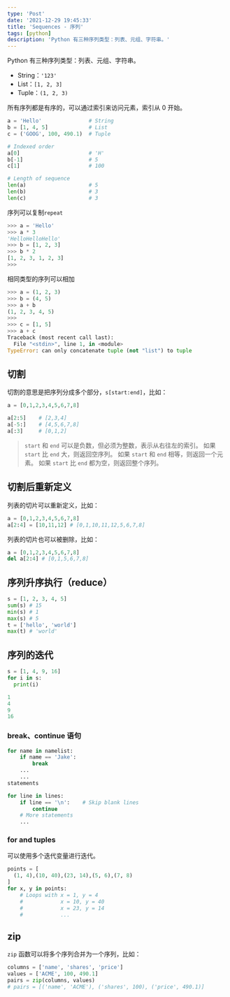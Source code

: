```yaml
---
type: 'Post'
date: '2021-12-29 19:45:33'
title: 'Sequences - 序列'
tags: [python]
description: 'Python 有三种序列类型：列表、元组、字符串。'
---
```


Python 有三种序列类型：列表、元组、字符串。

- String：`'123'`
- List：`[1, 2, 3]`
- Tuple：`(1, 2, 3)`

所有序列都是有序的，可以通过索引来访问元素，索引从 0 开始。

```python
a = 'Hello'               # String
b = [1, 4, 5]             # List
c = ('GOOG', 100, 490.1)  # Tuple

# Indexed order
a[0]                      # 'H'
b[-1]                     # 5
c[1]                      # 100

# Length of sequence
len(a)                    # 5
len(b)                    # 3
len(c)                    # 3
```

序列可以复制`repeat`

```python
>>> a = 'Hello'
>>> a * 3
'HelloHelloHello'
>>> b = [1, 2, 3]
>>> b * 2
[1, 2, 3, 1, 2, 3]
>>>
```

相同类型的序列可以相加

```python
>>> a = (1, 2, 3)
>>> b = (4, 5)
>>> a + b
(1, 2, 3, 4, 5)
>>>
>>> c = [1, 5]
>>> a + c
Traceback (most recent call last):
  File "<stdin>", line 1, in <module>
TypeError: can only concatenate tuple (not "list") to tuple
```

## 切割

切割的意思是把序列分成多个部分，`s[start:end]`，比如：

```python
a = [0,1,2,3,4,5,6,7,8]

a[2:5]    # [2,3,4]
a[-5:]    # [4,5,6,7,8]
a[:3]     # [0,1,2]
```

> `start` 和 `end` 可以是负数，但必须为整数，表示从右往左的索引。
> 如果 `start` 比 `end` 大，则返回空序列。
> 如果 `start` 和 `end` 相等，则返回一个元素。
> 如果 `start` 比 `end` 都为空，则返回整个序列。

## 切割后重新定义

列表的切片可以重新定义，比如：

```python
a = [0,1,2,3,4,5,6,7,8]
a[2:4] = [10,11,12] # [0,1,10,11,12,5,6,7,8]
```

列表的切片也可以被删除，比如：

```python
a = [0,1,2,3,4,5,6,7,8]
del a[2:4] # [0,1,5,6,7,8]
```

## 序列升序执行（reduce）

```python
s = [1, 2, 3, 4, 5]
sum(s) # 15
min(s) # 1
max(s) # 5
t = ['hello', 'world']
max(t) # 'world'
```

## 序列的迭代

```python
s = [1, 4, 9, 16]
for i in s:
  print(i)

1
4
9
16
```

### break、continue 语句

```python
for name in namelist:
    if name == 'Jake':
        break
    ...
    ...
statements

for line in lines:
    if line == '\n':    # Skip blank lines
        continue
    # More statements
    ...
```

### for and tuples

可以使用多个迭代变量进行迭代。

```python
points = [
  (1, 4),(10, 40),(23, 14),(5, 6),(7, 8)
]
for x, y in points:
    # Loops with x = 1, y = 4
    #            x = 10, y = 40
    #            x = 23, y = 14
    #            ...
```

## zip

`zip` 函数可以将多个序列合并为一个序列，比如：

```python
columns = ['name', 'shares', 'price']
values = ['ACME', 100, 490.1]
pairs = zip(columns, values)
# pairs = [('name', 'ACME'), ('shares', 100), ('price', 490.1)]
```
